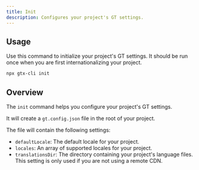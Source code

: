 ```yaml
---
title: Init
description: Configures your project's GT settings.
---
```


## Usage

Use this command to initialize your project's GT settings. It should be run once when you are first internationalizing your project.

```bash
npx gtx-cli init
```

## Overview

The `init` command helps you configure your project's GT settings.

It will create a `gt.config.json` file in the root of your project.

The file will contain the following settings:

- `defaultLocale`: The default locale for your project.
- `locales`: An array of supported locales for your project.
- `translationsDir`: The directory containing your project's language files. This setting is only used if you are not using a remote CDN.
